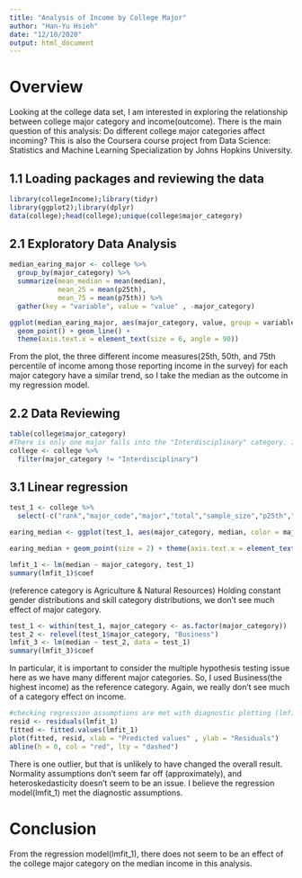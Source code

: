 ```yaml
---
title: "Analysis of Income by College Major"
author: "Han-Yu Hsieh"
date: "12/10/2020"
output: html_document
---
```

# Overview 
Looking at the college data set, I am interested in exploring the relationship between college major category and income(outcome). There is the main question of this analysis: Do different college major categories affect incoming? This is also the Coursera course project from Data Science: Statistics and Machine Learning Specialization by Johns Hopkins University.

## 1.1 Loading packages and reviewing the data
```r
library(collegeIncome);library(tidyr)
library(ggplot2);library(dplyr)
data(college);head(college);unique(college$major_category)
```
## 2.1 Exploratory Data Analysis
```r
median_earing_major <- college %>% 
  group_by(major_category) %>%
  summarize(mean_median = mean(median),
            mean_25 = mean(p25th),
            mean_75 = mean(p75th)) %>%
  gather(key = "variable", value = "value" , -major_category)
```
```r
ggplot(median_earing_major, aes(major_category, value, group = variable, color = variable)) +
  geom_point() + geom_line() + 
  theme(axis.text.x = element_text(size = 6, angle = 90))
```

From the plot, the three different income measures(25th, 50th, and 75th percentile of income among those reporting income in the survey) for each major category have a similar trend, so I take the median as the outcome in my regression model.

## 2.2 Data Reviewing
```r
table(college$major_category)
#There is only one major falls into the "Interdisciplinary" category. It's better to remove it.
college <- college %>%
  filter(major_category != "Interdisciplinary")
```

## 3.1 Linear regression
```r
test_1 <- college %>% 
  select(-c("rank","major_code","major","total","sample_size","p25th","p75th"))

earing_median <- ggplot(test_1, aes(major_category, median, color = major_category))

earing_median + geom_point(size = 2) + theme(axis.text.x = element_text(size = 6, angle = 90))

lmfit_1 <- lm(median ~ major_category, test_1)
summary(lmfit_1)$coef
```

(reference category is Agriculture & Natural Resources) Holding constant gender distributions and skill category distributions, we don’t see much effect of major category. 

```r
test_1 <- within(test_1, major_category <- as.factor(major_category))
test_2 <- relevel(test_1$major_category, "Business")
lmfit_3 <- lm(median ~ test_2, data = test_1) 
summary(lmfit_3)$coef
```

In particular, it is important to consider the multiple hypothesis testing issue here as we have many different major categories. So, I used Business(the highest income) as the reference category. Again, we really don’t see much of a category effect on income. 

```r
#checking regression assumptions are met with diagnostic plotting (lmfit_1)
resid <- residuals(lmfit_1)
fitted <- fitted.values(lmfit_1)
plot(fitted, resid, xlab = "Predicted values" , ylab = "Residuals")
abline(h = 0, col = "red", lty = "dashed")
```

There is one outlier, but that is unlikely to have changed the overall result. Normality assumptions don’t seem far off (approximately), and heteroskedasticity doesn’t seem to be an issue. I believe the regression model(lmfit_1) met the diagnostic assumptions.

# Conclusion
From the regression model(lmfit_1), there does not seem to be an effect of the college major category on the median income in this analysis. 
